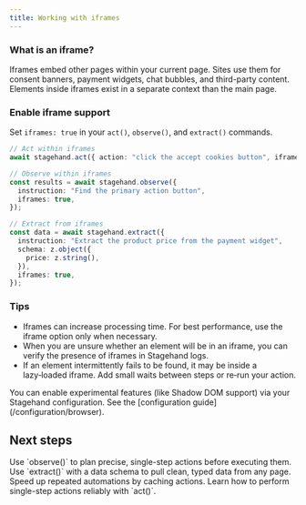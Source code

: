 ```yaml
---
title: Working with iframes
---
```


### What is an iframe?

Iframes embed other pages within your current page. Sites use them for consent banners, payment widgets, chat bubbles, and third-party content.
Elements inside iframes exist in a separate context than the main page.

### Enable iframe support

Set `iframes: true` in your `act()`, `observe()`, and `extract()` commands.

```typescript
// Act within iframes
await stagehand.act({ action: "click the accept cookies button", iframes: true });

// Observe within iframes
const results = await stagehand.observe({
  instruction: "Find the primary action button",
  iframes: true,
});

// Extract from iframes
const data = await stagehand.extract({
  instruction: "Extract the product price from the payment widget",
  schema: z.object({
    price: z.string(),
  }),
  iframes: true,
});
```

### Tips

- Iframes can increase processing time. For best performance, use the iframe option only when necessary.
- When you are unsure whether an element will be in an iframe, you can verify the presence of iframes in Stagehand logs.
- If an element intermittently fails to be found, it may be inside a lazy‑loaded iframe. Add small waits between steps or re‑run your action.

<Note>
You can enable experimental features (like Shadow DOM support) via your Stagehand configuration. See the [configuration guide](/configuration/browser).
</Note>

## Next steps

<CardGroup cols={2}>
  <Card title="Analyze pages with observe()" icon="magnifying-glass" iconType="sharp-solid" href="/basics/observe">
    Use `observe()` to plan precise, single-step actions before executing them.
  </Card>

  <Card title="Extract data with extract()" icon="table" iconType="sharp-solid" href="/basics/extract">
    Use `extract()` with a data schema to pull clean, typed data from any page.
  </Card>

  <Card title="Caching actions" icon="bolt" iconType="sharp-solid" href="/best-practices/caching">
    Speed up repeated automations by caching actions.
  </Card>

  <Card title="Act fundamentals" icon="arrow-pointer" iconType="sharp-solid" href="/basics/act">
    Learn how to perform single-step actions reliably with `act()`.
  </Card>
</CardGroup>